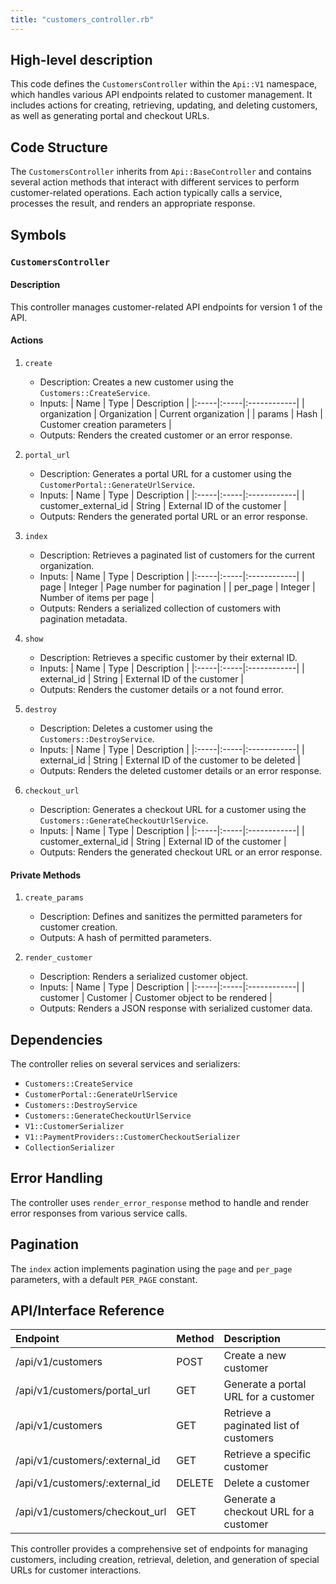 ```yaml
---
title: "customers_controller.rb"
---
```


## High-level description
This code defines the `CustomersController` within the `Api::V1` namespace, which handles various API endpoints related to customer management. It includes actions for creating, retrieving, updating, and deleting customers, as well as generating portal and checkout URLs.

## Code Structure
The `CustomersController` inherits from `Api::BaseController` and contains several action methods that interact with different services to perform customer-related operations. Each action typically calls a service, processes the result, and renders an appropriate response.

## Symbols

### `CustomersController`
#### Description
This controller manages customer-related API endpoints for version 1 of the API.

#### Actions

1. `create`
   - Description: Creates a new customer using the `Customers::CreateService`.
   - Inputs: 
     | Name | Type | Description |
     |:-----|:-----|:------------|
     | organization | Organization | Current organization |
     | params | Hash | Customer creation parameters |
   - Outputs: Renders the created customer or an error response.

2. `portal_url`
   - Description: Generates a portal URL for a customer using the `CustomerPortal::GenerateUrlService`.
   - Inputs:
     | Name | Type | Description |
     |:-----|:-----|:------------|
     | customer_external_id | String | External ID of the customer |
   - Outputs: Renders the generated portal URL or an error response.

3. `index`
   - Description: Retrieves a paginated list of customers for the current organization.
   - Inputs:
     | Name | Type | Description |
     |:-----|:-----|:------------|
     | page | Integer | Page number for pagination |
     | per_page | Integer | Number of items per page |
   - Outputs: Renders a serialized collection of customers with pagination metadata.

4. `show`
   - Description: Retrieves a specific customer by their external ID.
   - Inputs:
     | Name | Type | Description |
     |:-----|:-----|:------------|
     | external_id | String | External ID of the customer |
   - Outputs: Renders the customer details or a not found error.

5. `destroy`
   - Description: Deletes a customer using the `Customers::DestroyService`.
   - Inputs:
     | Name | Type | Description |
     |:-----|:-----|:------------|
     | external_id | String | External ID of the customer to be deleted |
   - Outputs: Renders the deleted customer details or an error response.

6. `checkout_url`
   - Description: Generates a checkout URL for a customer using the `Customers::GenerateCheckoutUrlService`.
   - Inputs:
     | Name | Type | Description |
     |:-----|:-----|:------------|
     | customer_external_id | String | External ID of the customer |
   - Outputs: Renders the generated checkout URL or an error response.

#### Private Methods

1. `create_params`
   - Description: Defines and sanitizes the permitted parameters for customer creation.
   - Outputs: A hash of permitted parameters.

2. `render_customer`
   - Description: Renders a serialized customer object.
   - Inputs:
     | Name | Type | Description |
     |:-----|:-----|:------------|
     | customer | Customer | Customer object to be rendered |
   - Outputs: Renders a JSON response with serialized customer data.

## Dependencies
The controller relies on several services and serializers:
- `Customers::CreateService`
- `CustomerPortal::GenerateUrlService`
- `Customers::DestroyService`
- `Customers::GenerateCheckoutUrlService`
- `V1::CustomerSerializer`
- `V1::PaymentProviders::CustomerCheckoutSerializer`
- `CollectionSerializer`

## Error Handling
The controller uses `render_error_response` method to handle and render error responses from various service calls.

## Pagination
The `index` action implements pagination using the `page` and `per_page` parameters, with a default `PER_PAGE` constant.

## API/Interface Reference
| Endpoint | Method | Description |
|:---------|:-------|:------------|
| /api/v1/customers | POST | Create a new customer |
| /api/v1/customers/portal_url | GET | Generate a portal URL for a customer |
| /api/v1/customers | GET | Retrieve a paginated list of customers |
| /api/v1/customers/:external_id | GET | Retrieve a specific customer |
| /api/v1/customers/:external_id | DELETE | Delete a customer |
| /api/v1/customers/checkout_url | GET | Generate a checkout URL for a customer |

This controller provides a comprehensive set of endpoints for managing customers, including creation, retrieval, deletion, and generation of special URLs for customer interactions.
